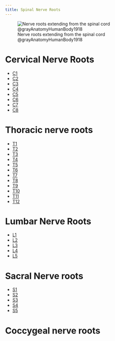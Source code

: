 ```yaml
---
title: Spinal Nerve Roots
---
```


![Nerve roots extending from the spinal cord @grayAnatomyHumanBody1918](/The Archive/Images/Gray anatomy 1918 images/Neurology/image796 A portion of the spinal cord, showing its right lateral surface. The dura is opened and arranged to show the nerve roots.gif)

<!--

to read:

- @blumenfeldNeuroanatomyClinicalCases2022 ch8 Spinal nerve roots

In progress:



done:


-->


# Cervical Nerve Roots

- [C1]({{ ref_nerve_root.c1 }})
- [C2]({{ ref_nerve_root.c2 }})
- [C3]({{ ref_nerve_root.c3 }})
- [C4]({{ ref_nerve_root.c4 }})
- [C5]({{ ref_nerve_root.c5 }})
- [C6]({{ ref_nerve_root.c6 }})
- [C7]({{ ref_nerve_root.c7 }})
- [C8]({{ ref_nerve_root.c8 }})

# Thoracic nerve roots

- [T1]({{ ref_nerve_root.t1 }})
- [T2]({{ ref_nerve_root.t2 }})
- [T3]({{ ref_nerve_root.t3 }})
- [T4]({{ ref_nerve_root.t4 }})
- [T5]({{ ref_nerve_root.t5 }})
- [T6]({{ ref_nerve_root.t6 }})
- [T7]({{ ref_nerve_root.t7 }})
- [T8]({{ ref_nerve_root.t8 }})
- [T9]({{ ref_nerve_root.t9 }})
- [T10]({{ ref_nerve_root.t10 }})
- [T11]({{ ref_nerve_root.t11 }})
- [T12]({{ ref_nerve_root.t12 }})

# Lumbar Nerve Roots

- [L1]({{ ref_nerve_root.l1 }})
- [L2]({{ ref_nerve_root.l2 }})
- [L3]({{ ref_nerve_root.l3 }})
- [L4]({{ ref_nerve_root.l4 }})
- [L5]({{ ref_nerve_root.l5 }})

# Sacral Nerve roots

- [S1]({{ ref_nerve_root.s1 }})
- [S2]({{ ref_nerve_root.s2 }})
- [S3]({{ ref_nerve_root.s3 }})
- [S4]({{ ref_nerve_root.s4 }})
- [S5]({{ ref_nerve_root.s5 }})

# Coccygeal nerve roots